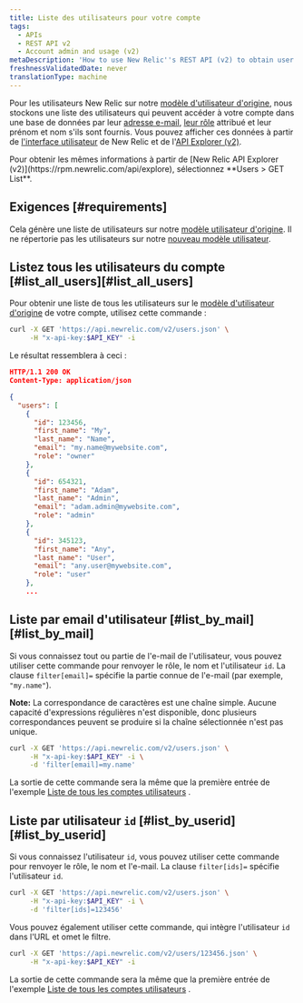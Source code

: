 ```yaml
---
title: Liste des utilisateurs pour votre compte
tags:
  - APIs
  - REST API v2
  - Account admin and usage (v2)
metaDescription: 'How to use New Relic''s REST API (v2) to obtain user names, emails, roles, and IDs for your New Relic account.'
freshnessValidatedDate: never
translationType: machine
---
```


Pour les utilisateurs New Relic sur notre [modèle d&apos;utilisateur d&apos;origine](/docs/accounts/original-accounts-billing/original-product-based-pricing/overview-user-models), nous stockons une liste des utilisateurs qui peuvent accéder à votre compte dans une base de données par leur [adresse e-mail](/docs/accounts-partnerships/accounts/account-setup/adding-updating-users), [leur rôle](/docs/accounts-partnerships/accounts/account-setup/users-roles) attribué et leur prénom et nom s&apos;ils sont fournis. Vous pouvez afficher ces données à partir de [l&apos;interface utilisateur](/docs/accounts-partnerships/accounts/account-setup/adding-updating-users) de New Relic et de l&apos;[API Explorer (v2)](/docs/apm/apis/api-explorer-v2/parts-api-explorer).

<Callout variant="tip">
  Pour obtenir les mêmes informations à partir de [New Relic API Explorer (v2)](https://rpm.newrelic.com/api/explore), sélectionnez <DNT>**Users &gt; GET List**</DNT>.
</Callout>

## Exigences [#requirements]

Cela génère une liste de utilisateurs sur notre [modèle utilisateur d&apos;origine](/docs/accounts/original-accounts-billing/original-product-based-pricing/overview-user-models). Il ne répertorie pas les utilisateurs sur notre [nouveau modèle utilisateur](/docs/accounts/original-accounts-billing/original-product-based-pricing/overview-user-models).

## Listez tous les utilisateurs du compte [#list\_all\_users][#list_all_users]

Pour obtenir une liste de tous les utilisateurs sur le [modèle d&apos;utilisateur d&apos;origine](/docs/accounts/original-accounts-billing/original-product-based-pricing/overview-user-models) de votre compte, utilisez cette commande :

```sh
curl -X GET 'https://api.newrelic.com/v2/users.json' \
     -H "x-api-key:$API_KEY" -i
```

Le résultat ressemblera à ceci :

```json
HTTP/1.1 200 OK
Content-Type: application/json

{
  "users": [
    {
      "id": 123456,
      "first_name": "My",
      "last_name": "Name",
      "email": "my.name@mywebsite.com",
      "role": "owner"
    },
    {
      "id": 654321,
      "first_name": "Adam",
      "last_name": "Admin",
      "email": "adam.admin@mywebsite.com",
      "role": "admin"
    },
    {
      "id": 345123,
      "first_name": "Any",
      "last_name": "User",
      "email": "any.user@mywebsite.com",
      "role": "user"
    },
    ...
```

## Liste par email d&apos;utilisateur [#list\_by\_mail][#list_by_mail]

Si vous connaissez tout ou partie de l&apos;e-mail de l&apos;utilisateur, vous pouvez utiliser cette commande pour renvoyer le rôle, le nom et l&apos;utilisateur `id`. La clause `filter[email]=` spécifie la partie connue de l&apos;e-mail (par exemple, `"my.name"`).

<DNT>**Note:**</DNT> La correspondance de caractères est une chaîne simple. Aucune capacité d&apos;expressions régulières n&apos;est disponible, donc plusieurs correspondances peuvent se produire si la chaîne sélectionnée n&apos;est pas unique.

```sh
curl -X GET 'https://api.newrelic.com/v2/users.json' \
     -H "x-api-key:$API_KEY" -i \
     -d 'filter[email]=my.name'
```

La sortie de cette commande sera la même que la première entrée de l&apos;exemple [Liste de tous les comptes utilisateurs](#list_all_users) .

## Liste par utilisateur `id` [#list\_by\_userid][#list_by_userid]

Si vous connaissez l&apos;utilisateur `id`, vous pouvez utiliser cette commande pour renvoyer le rôle, le nom et l&apos;e-mail. La clause `filter[ids]=` spécifie l&apos;utilisateur `id`.

```sh
curl -X GET 'https://api.newrelic.com/v2/users.json' \
     -H "x-api-key:$API_KEY" -i \
     -d 'filter[ids]=123456'
```

Vous pouvez également utiliser cette commande, qui intègre l&apos;utilisateur `id` dans l&apos;URL et omet le filtre.

```sh
curl -X GET 'https://api.newrelic.com/v2/users/123456.json' \
     -H "x-api-key:$API_KEY" -i
```

La sortie de cette commande sera la même que la première entrée de l&apos;exemple [Liste de tous les comptes utilisateurs](#list_all_users) .
